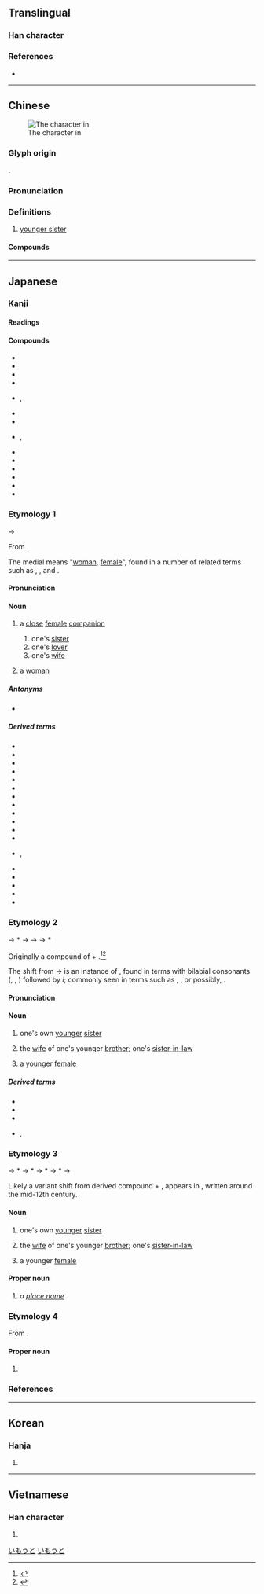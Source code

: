 {{also|妺}}
{{character info/new}}
==Translingual==

===Han character===
{{Han char|rn=38|rad=女|as=05|sn=8|four=45490|canj=VJD|ids=⿰女未}}
{{stroke order}}

===References===
* {{Han ref|kx=0257.280|dkj=06138|dj=0522.230|hdz=21034.060|uh=59B9}}

----

==Chinese==
{{zh-forms}}
[[File:妹_小篆.jpg|thumb|The character {{lang|zh|妹}} in {{w|Xiaozhuan|Small seal script}}]]

===Glyph origin===
{{Han etym}}
{{Han compound|女|未|c1=s|c2=p|t1=female, woman|ls=psc}}.

===Pronunciation===
{{zh-pron
|m=mèi
|c=mui6,mui6-1,mui6-2
|h=pfs=moi
|mb=mṳē
|md=muói
|mn=xm,tp,mg,hc:bē/qz,sx,km,hc:bēr/zz:māi/kh,tn,yl,tc:mōe/lk:běr/xm:bōe/qz:mūi/zz:moāi
|mn_note=Xiamen: bē - vernacular; bōe - literary
Quanzhou: bēr - vernacular; mūi - literary
Zhangzhou: māi - vernacular; moāi - literary
|mn-t=muê6
|w=3me
|mc=y
|oc=y
|cat=n
}}

===Definitions===
{{zh-hanzi}}

# [[younger sister]]

====Compounds====
{{zh-der|fold=1|妹子|妹妹:younger sister|姐妹:sisters|姊妹:sisters|小妹:{{qualifier|Min Nan}} younger sister|你妹:{{qualifier|Mandarin}} my arse|細妹:{{qualifier|dialectal}} younger sister|伊妹|伊妹兒:{{qualifier|humorous|obsolete}} email|表妹|妹夫|堂妹|妹紙|鬼妹:{{qualifier|Cantonese}} a Caucasian girl|歸妹|辣妹:hot babe|阿妹:{{qualifier|Wu}} younger sister|兄弟姐妹:brothers and sisters|架妹|姊妹市|姊妹盟|姐妹花|兄妹|妹丈|弟妹|妻姊妹婚|內妹|妹婿|乾妹妹|堂姊妹|令妹|姨妹|姊妹行|姊妹校|大陸妹|太妹|師妹|嘉麗妹妹|十姊妹|女妹|手帕姊妹|祭妹文|花小妹|胞姊妹|鹹水妹|胞妹|酷妹|鍾馗嫁妹|老姐妹兒|蜆妹|蘇小妹|香火姊妹|表姐妹|把妹}}

----

==Japanese==

===Kanji===
{{ja-kanji|grade=2|rs=女05}}

====Readings====
{{ja-readings
|goon=まい, め
|kanon=ばい
|kun=いも-, いもうと-, いもと-
|nanori=せ
}}

====Compounds====
{{der-top|Compounds}}
* {{ja-r|貴%妹|き%まい}}
* {{ja-r|愚%妹|ぐ%まい}}
* {{ja-r|兄%妹|けい%まい}}
* {{ja-r|実%妹|じつ%まい}}
* {{ja-r|姉%妹|し%まい}}, {{ja-r|姉%妹|きょう%だい}}
* {{ja-r|従%妹|じゅう%まい}}
* {{ja-r|叔%妹|しゅく%まい}}
* {{ja-r|小%妹|しょう%まい|rom=-}}, {{ja-r|少%妹|しょう%まい}}
* {{ja-r|弟%妹|てい%まい}}
* {{ja-r|亡%妹|ぼう%まい}}
* {{ja-r|末%妹|まつ%まい}}
* {{ja-r|令%妹|れい%まい}}
* {{ja-r|十%姉妹|ジュウ%シマツ}}
* {{ja-r|妹%尾|^せの%お}}
{{der-bottom}}

===Etymology 1===
{{ja-kanjitab|いも|yomi=k}}
{{IPAfont|⟨imo<sub>1</sub>⟩}} → {{IPAchar|/imo/}}

From {{inh|ja|ojp|sort=いも|-}}.

The medial {{IPAchar|/-m-/}} means "[[woman]], [[female]]", found in a number of related terms such as {{m|ja|女|tr=<i>me</i>, <i>onna</i>||[[woman]]}}, {{m|ja|嫗|tr=omina||[[elderly]] woman}}, and {{m|ja|母|tr=omo||[[mother]]|pos=archaic}}.

====Pronunciation====
{{ja-pron|y=k|いも|acc=1|acc_ref=SMK2}}

====Noun====
{{ja-noun|いも}}

# {{lb|ja|archaic|usually from a male's viewpoint|sort=いも}} a [[close]] [[female]] [[companion]]
## one's [[sister]]
## one's [[lover]]
## one's [[wife]]
# {{lb|ja|archaic|usually from a female's viewpoint|sort=いも}} a [[woman]]

=====Antonyms=====
* {{ja-r|兄|せ|close [[male]] companion, [[man]]}}

=====Derived terms=====
{{der-top}}
* {{ja-r|妹|いもうと|one's younger sister}}
* {{ja-r|妹ら|いもら}}
* {{ja-r|妹 が 家 に|いも が いえ に|pos=pillow word}}
* {{ja-r|妹 が 績む|いも が うむ|pos=pillow word}}
* {{ja-r|妹 が 髪|いも が かみ|pos=pillow word}}
* {{ja-r|妹 が 着る|いも が きる|pos=pillow word}}
* {{ja-r|妹 が 袖|いも が そで|pos=pillow word}}
* {{ja-r|妹 が 手 を|いも が て を|pos=pillow word}}
* {{ja-r|妹 が 紐|いも が ひも|pos=pillow word}}
* {{ja-r|妹 が 目 を|いも が め を|pos=pillow word}}
* {{ja-r|妹許|いもがり}}
* {{ja-r|妹%姑|いも%-しゅうとめ}}
* {{ja-r|妹%兄|いも%せ|rom=-}}, {{ja-r|妹%背|いも%せ}}
* {{ja-r|妹 に 恋ひ|いも に こひ|rom=imo ni koi|pos=pillow word}}
* {{ja-r|妹山|いもやま}}
* {{ja-r|汝妹|なにも}}
* {{ja-r|継妹|ままいも}}
* {{ja-r|吾妹|わぎも}}
{{der-bottom}}

===Etymology 2===
{{IPAfont|⟨imo<sub>(1)</sub> pi<sub>1</sub>to<sub>2</sub>⟩}} → *{{IPAchar|/imopitə/}} → {{IPAchar|/imofito/}} → {{IPAchar|/imowito/}} → *{{IPAchar|/imowuto/}} {{IPAchar|/imoːto/}}

Originally a compound of {{m|ja||妹|tr=imo|pos=close female companion}} + {{m|ja|人|tr=hito||[[person]]}}.<ref>{{R:Daijirin}}</ref><ref>{{R:Daijisen}}</ref>

The shift from {{IPAchar|/imofito/}} → {{IPAchar|/imoːto/}} is an instance of {{m|ja|:w:ja:ウ音便|ウ音便|tr=u onbin|''u'' sound shift}}, found in terms with bilabial consonants ({{IPAchar|/m/}}, {{IPAchar|/b/}}, {{IPAchar|/w/}}) followed by ''i''; commonly seen in terms such as {{m|ja|玄人|tr=kurōto||[[professional]]}}, {{m|ja|素人|tr=shirōto||[[amateur]]}}, or possibly, {{m|ja|相撲|tr=sumō||[[sumo]]}}.

====Pronunciation====
{{ja-pron|y=k|いもうと|acc=4|acc_ref=SMK2,DJR,NHK}}

====Noun====
{{ja-noun|いもうと}}

# one's own [[younger]] [[sister]]
#: {{antonyms|ja|姉|tr=ane}}
# the [[wife]] of one's younger [[brother]]; one's [[sister-in-law]]
#: {{synonyms|ja|義妹|tr=gimai}}
# a younger [[female]]

=====Derived terms=====
{{der-top}}
* {{ja-r|妹%御|いもうと%-ご}}
* {{ja-r|妹 女郎|いもうと じょろう}}
* {{ja-r|妹%分|いもうと%ぶん}}
* {{ja-r|妹%婿|いもうと%-むこ|rom=-}}, {{ja-r|妹%聟|いもうと%-むこ}}
{{der-bottom}}

===Etymology 3===
{{ja-kanjitab|いもと|yomi=k}}
{{IPAchar|/imopitə/}} → *{{IPAchar|/imoputə/}} → *{{IPAchar|/imobutə/}} → *{{IPAchar|/imomutə/}} → *{{IPAchar|/imontə/}} → {{IPAchar|/imoto/}}

Likely a variant shift from derived compound {{m|ja||妹|tr=imo|pos=close female companion}} + {{m|ja|人|tr=hito||[[person]]}}, appears in ''{{w|The Tale of  Heiji}}'', written around the mid-12th century.

====Noun====
{{ja-noun|いもと}}

# one's own [[younger]] [[sister]]
#: {{antonyms|ja|姉|tr=ane}}
# the [[wife]] of one's younger [[brother]]; one's [[sister-in-law]]
#: {{synonyms|ja|義妹|tr=gimai}}
# a younger [[female]]

====Proper noun====
{{ja-pos|proper|いもと}}

# ''a [[place name]]''

===Etymology 4===
{{ja-kanjitab|まい|yomi=o}}
From {{der|ja|ltc|sort=まい|-}} {{ltc-l|妹}}.

====Proper noun====
{{ja-pos|proper|まい}}

# {{given name|female|lang=ja|A=a|sort=まい}}

===References===
<references/>

[[Category:Japanese basic words|いもうと]]
[[Category:ja:Family|いもうと]]

----

==Korean==

===Hanja===
{{ko-hanja|hangeul=매}}

# {{defn|lang=ko|sort=女05}}

----

==Vietnamese==

===Han character===
{{vi-hantu|[[muội]]|rs=女05}}

# {{defn|lang=vi|sort=女05}}